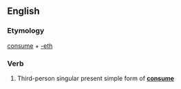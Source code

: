 ==English==

===Etymology===
[[consume]] + [[-eth]]

===Verb===
{{infl|en|verb form}}

# {{archaic}} Third-person singular present simple form of '''[[consume]]'''